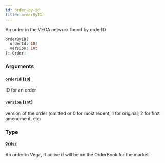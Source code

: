 ```yaml
---
id: order-by-id
title: orderByID
---
```



An order in the VEGA network found by orderID

```graphql
orderByID(
  orderId: ID!
  version: Int
): Order!
```


### Arguments

#### `orderId` ([`ID`](/docs/testnet/graphql/scalars/id))

ID for an order


#### `version` ([`Int`](/docs/testnet/graphql/scalars/int))

version of the order (omitted or 0 for most recent; 1 for original; 2 for first amendment, etc)


### Type

#### [`Order`](/docs/testnet/graphql/objects/order) 

An order in Vega, if active it will be on the OrderBook for the market




